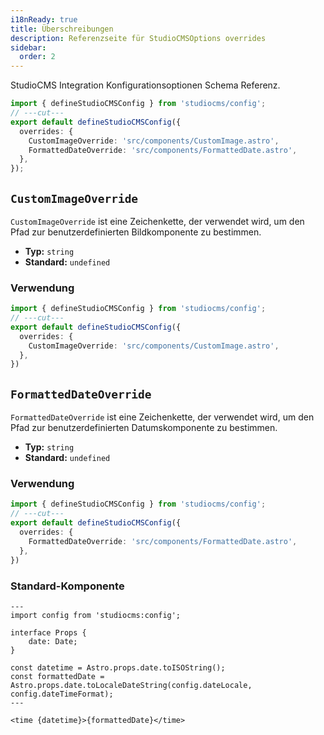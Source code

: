 ```yaml
---
i18nReady: true
title: Überschreibungen
description: Referenzseite für StudioCMSOptions overrides
sidebar:
  order: 2
---
```



StudioCMS Integration Konfigurationsoptionen Schema Referenz.

```ts twoslash title="studiocms.config.mjs"
import { defineStudioCMSConfig } from 'studiocms/config';
// ---cut---
export default defineStudioCMSConfig({
  overrides: {
    CustomImageOverride: 'src/components/CustomImage.astro',
    FormattedDateOverride: 'src/components/FormattedDate.astro',
  },
});
```

## `CustomImageOverride`

`CustomImageOverride` ist eine Zeichenkette, der verwendet wird, um den Pfad zur benutzerdefinierten Bildkomponente zu bestimmen.

- **Typ:** `string`
- **Standard:** `undefined`

### Verwendung

```ts twoslash {3} title="studiocms.config.mjs"
import { defineStudioCMSConfig } from 'studiocms/config';
// ---cut---
export default defineStudioCMSConfig({
  overrides: {
    CustomImageOverride: 'src/components/CustomImage.astro',
  },
})
```

## `FormattedDateOverride`

`FormattedDateOverride` ist eine Zeichenkette, der verwendet wird, um den Pfad zur benutzerdefinierten Datumskomponente zu bestimmen.

- **Typ:** `string`
- **Standard:** `undefined`

### Verwendung

```ts twoslash {3} title="studiocms.config.mjs"
import { defineStudioCMSConfig } from 'studiocms/config';
// ---cut---
export default defineStudioCMSConfig({
  overrides: {
    FormattedDateOverride: 'src/components/FormattedDate.astro',
  },
})
```

### Standard-Komponente

```astro title="FormattedDate.astro"
---
import config from 'studiocms:config';

interface Props {
	date: Date;
}

const datetime = Astro.props.date.toISOString();
const formattedDate = Astro.props.date.toLocaleDateString(config.dateLocale, config.dateTimeFormat);
---

<time {datetime}>{formattedDate}</time>
```